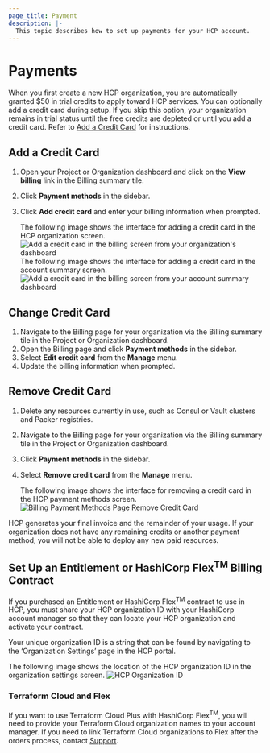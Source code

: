 ```yaml
---
page_title: Payment
description: |-
  This topic describes how to set up payments for your HCP account.
---
```


# Payments

When you first create a new HCP organization, you are automatically granted $50 in trial credits to apply toward HCP services. You can optionally add a credit card during setup. If you skip this option, your organization remains in trial status until the free credits are depleted or until you add a credit card. Refer to [Add a Credit Card](#add-a-credit-card) for instructions.

## Add a Credit Card

1. Open your Project or Organization dashboard and click on the **View billing** link in the Billing summary tile.
1. Click **Payment methods** in the sidebar.
1. Click **Add credit card** and enter your billing information when prompted.

   The following image shows the interface for adding a credit card in the HCP organization screen.
   ![Add a credit card in the billing screen from your organization's dashboard](/img/docs/billing-add-cc-org-dashboard.png 'Billing Tab')
   The following image shows the interface for adding a credit card in the account summary screen.
   ![Add a credit card in the billing screen from your account summary dashboard](/img/docs/billing-add-cc-account-summary.png 'Billing Tab')

## Change Credit Card

1. Navigate to the Billing page for your organization via the Billing summary tile in the Project or Organization dashboard.
1. Open the Billing page and click **Payment methods** in the sidebar.
1. Select **Edit credit card** from the **Manage** menu.
1. Update the billing information when prompted.

## Remove Credit Card

1. Delete any resources currently in use, such as Consul or Vault clusters and Packer registries.
1. Navigate to the Billing page for your organization via the Billing summary tile in the Project or Organization dashboard.
1. Click **Payment methods** in the sidebar.
1. Select **Remove credit card** from the **Manage** menu.

   The following image shows the interface for removing a credit card in the HCP payment methods screen.
   ![Billing Payment Methods Page Remove Credit Card](/img/docs/billing-remove-cc-dropdown.png)

HCP generates your final invoice and the remainder of your usage. If your organization does not have any remaining credits or another payment method, you will not be able to deploy any new paid resources.

## Set Up an Entitlement or HashiCorp Flex<sup>TM</sup> Billing Contract

If you purchased an Entitlement or HashiCorp Flex<sup>TM</sup> contract to use in HCP, you must share your HCP organization ID with your HashiCorp account manager so that they can locate your HCP organization and activate your contract.

Your unique organization ID is a string that can be found by navigating to the ‘Organization Settings’ page in the HCP portal.

The following image shows the location of the HCP organization ID in the organization settings screen.
![HCP Organization ID](/img/docs/billing-hcp-org-id.png 'Organization ID')

### Terraform Cloud and Flex

If you want to use Terraform Cloud Plus with HashiCorp Flex<sup>TM</sup>, you will need to provide your Terraform Cloud organization names to your account manager. If you need to link Terraform Cloud organizations to Flex after the orders process, contact [Support](https://support.hashicorp.com/hc/en-us/requests/new).

